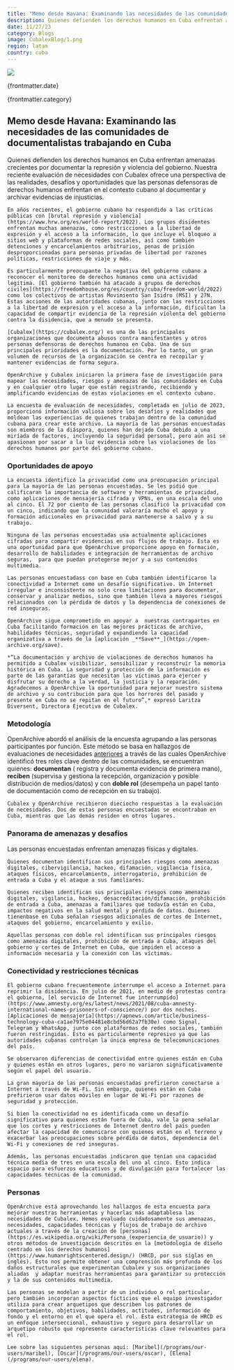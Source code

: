 ```yaml
---
title: "Memo desde Havana: Examinando las necesidades de las comunidades de documentalistas trabajando en Cuba"
description: Quienes defienden los derechos humanos en Cuba enfrentan amenazas crecientes por documentar la represión y violencia del gobierno. Nuestra reciente evaluación de necesidades con Cubalex ofrece una perspectiva de las realidades, desafíos y oportunidades que las personas defensoras de derechos humanos enfrentan en el contexto cubano al documentar y archivar evidencias de injusticias.
date: 11/27/23
category: Blogs
image: CubalexBlog/1.png
region: latam
country: cuba
---
```



<ArticleHeaderSection>

![](CubalexBlog/1.png)

{frontmatter.date}

{frontmatter.category}

## Memo desde Havana: Examinando las necesidades de las comunidades de documentalistas trabajando en Cuba

Quienes defienden los derechos humanos en Cuba enfrentan amenazas crecientes por documentar la represión y violencia del gobierno. Nuestra reciente evaluación de necesidades con Cubalex ofrece una perspectiva de las realidades, desafíos y oportunidades que las personas defensoras de derechos humanos enfrentan en el contexto cubano al documentar y archivar evidencias de injusticias.

</ArticleHeaderSection>
<ContentSection>

    En años recientes, el gobierno cubano ha respondido a las críticas públicas con [brutal represión y violencia](https://www.hrw.org/es/world-report/2022). Los grupos disidentes enfrentan muchas amenazas, como restricciones a la libertad de expresión y el acceso a la información, lo que incluye el bloqueo a sitios web y plataformas de redes sociales, así como también detenciones y encarcelamientos arbitrarios, penas de prisión desproporcionadas para personas privadas de libertad por razones políticas, restricciones de viaje y más.

    Es particularmente preocupante la negativa del gobierno cubano a reconocer el monitoreo de derechos humanos como una actividad legítima. [El gobierno también ha atacado a grupos de derechos civiles](https://freedomhouse.org/es/country/cuba/freedom-world/2022) como los colectivos de artistas Movimiento San Isidro (MSI) y 27N. Estas acciones de las autoridades cubanas, junto con las restricciones a la libertad de expresión y el acceso a la información, dificultan la capacidad de compartir evidencia de la represión violenta del gobierno contra la disidencia, que a menudo se presenta.

    [Cubalex](https://cubalex.org/) es una de las principales organizaciones que documenta abusos contra manifestantes y otros personas defensoras de derechos humanos en Cuba. Una de sus principales prioridades es la documentación. Por lo tanto, un gran volumen de recursos de la organización se centra en recopilar y mantener evidencias de forma segura.

    OpenArchive y Cubalex iniciaron la primera fase de investigación para mapear las necesidades, riesgos y amenazas de las comunidades en Cuba y en cualquier otro lugar que están registrando, recibiendo y amplificando evidencias de estas violaciones en el contexto cubano.

    La encuesta de evaluación de necesidades, completada en julio de 2023, proporcionó información valiosa sobre los desafíos y realidades que moldean las experiencias de quienes trabajan dentro de la comunidad cubana para crear este archivo. La mayoría de las personas encuestadas son miembros de la diáspora, quienes han dejado Cuba debido a una miríada de factores, incluyendo la seguridad personal, pero aún así se apasionan por sacar a la luz evidencia sobre las violaciones de los derechos humanos por parte del gobierno cubano.

### Oportunidades de apoyo

    La encuesta identificó la privacidad como una preocupación principal para la mayoría de las personas encuestadas. Se les pidió que calificaran la importancia de software y herramientas de privacidad, como aplicaciones de mensajería cifrada y VPNs, en una escala del uno al cinco. El 72 por ciento de las personas clasificó la privacidad con un cinco, indicando que la comunidad valoraría mucho el apoyo y formación adicionales en privacidad para mantenerse a salvo y a su trabajo.

    Ninguna de las personas encuestadas usa actualmente aplicaciones cifradas para compartir evidencias en sus flujos de trabajo. Esta es una oportunidad para que OpenArchive proporcione apoyo en formación, desarrollo de habilidades e integración de herramientas de archivo seguras,  para que puedan protegerse mejor y a sus contenidos multimedia. 

    Las personas encuestadass con base en Cuba también identificaron la conectividad a Internet como un desafío significativo. Un Internet irregular e inconsistente no solo crea limitaciones para documentar, conservar y analizar medios, sino que también lleva a mayores riesgos relacionados con la pérdida de datos y la dependencia de conexiones de red inseguras.

    OpenArchive sigue comprometido en apoyar a  nuestras contrapartes en Cuba facilitando formación en las mejores prácticas de archivo, habilidades técnicas, seguridad y expandiendo la capacidad organizativa a través de la [aplicación _**Save**_](https://open-archive.org/save).

    *“La documentación y archivo de violaciones de derechos humanos ha permitido a Cubalex visibilizar, sensibilizar y reconstruir la memoria histórica en Cuba. La seguridad y protección de la información es parte de las garantías que necesitan las víctimas para ejercer y disfrutar su derecho a la verdad, la justicia y la reparación. Agradecemos a OpenArchive la oportunidad para mejorar nuestro sistema de archivo y su contribución para que los horrores del pasado y presente en Cuba no se repitan en el futuro”,* expresó Laritza Diversent, Directora Ejecutiva de Cubalex.

### Metodología

   OpenArchive abordó el análisis de la encuesta agrupando a las personas participantes por función. Este método se basa en hallazgos de evaluaciones de necesidades [anteriores](https://open-archive.org/programs/our-users) a través de las cuales OpenArchive identificó tres roles clave dentro de las comunidades, se encuentran quienes: **documentan** ( registra y documenta evidencia de primera mano), **reciben** (supervisa y gestiona la recepción, organización y posible distribución de medios/datos) y con  **doble rol** (desempeña un papel tanto de documentación como de recepción en su trabajo).

    Cubalex y OpenArchive recibieron dieciocho respuestas a la evaluación de necesidades. Dos de estas personas encuestadas se encontraban en Cuba, mientras que las demás residen en otros lugares.

### Panorama de amenazas y desafíos

   Las personas encuestadas enfrentan amenazas físicas y digitales. 

    Quienes documentan identifican sus principales riesgos como amenazas digitales, cibervigilancia, hackeo, difamación, vigilancia física, ataques físicos, encarcelamiento, interrogatorio, prohibición de entrada a Cuba y el ataque a sus familiares. 

    Quienes reciben identifican sus principales riesgos como amenazas digitales, vigilancia, hackeo, desacreditación/difamación, prohibición de entrada a Cuba, amenazas a familiares que todavía están en Cuba, impactos negativos en la salud mental y pérdida de datos. Quienes tienenbase en Cuba señalan riesgos adicionales de cortes de Internet, ataques del gobierno, encarcelamiento y exilio. 

    Aquellas personas con doble rol identifican sus principales riesgos como amenazas digitales, prohibición de entrada a Cuba, ataques del gobierno y cortes de Internet en Cuba, que impiden el acceso a información necesaria y la conexión con las víctimas.

### Conectividad y restricciones técnicas

    El gobierno cubano frecuentemente interrumpe el acceso a Internet para reprimir la disidencia. En julio de 2021, en medio de protestas contra el gobierno, [el servicio de Internet fue interrumpido](https://www.amnesty.org/es/latest/news/2021/08/cuba-amnesty-international-names-prisoners-of-conscience/) por dos noches. [Aplicaciones de mensajería](https://apnews.com/article/business-technology-cuba-ca1ae7975e04481e8cbd56d62a7fb30e) como Signal, Telegram y WhatsApp, junto con plataformas de redes sociales, también fueron restringidas. Esto es particularmente represivo ya que las autoridades cubanas controlan la única empresa de telecomunicaciones del país.

    Se observaron diferencias de conectividad entre quienes están en Cuba y quienes están en otros lugares, pero no variaron significativamente según el papel del usuario.

    La gran mayoría de las personas encuestadas prefirieron conectarse a Internet a través de Wi-Fi. Sin embargo, quienes están en Cuba prefirieron usar datos móviles en lugar de Wi-Fi por razones de seguridad y protección.

    Si bien la conectividad no es identificada como un desafío significativo para quienes están fuera de Cuba, vale la pena señalar que los cortes y restricciones de Internet dentro del país pueden afectar la capacidad de comunicarse con quienes están en el terreno y exacerbar las preocupaciones sobre pérdida de datos, dependencia del Wi-Fi y conexiones de red inseguras.

    Además, las personas encuestadas indicaron que tenían una capacidad técnica media de tres en una escala del uno al cinco. Esto indica espacio para esfuerzos educativos y de divulgación para fortalecer las capacidades técnicas de la comunidad.

### Personas

    OpenArchive está aprovechando los hallazgos de esta encuesta para mejorar nuestras herramientas y hacerlas más adaptablesa las necesidades de Cubalex. Hemos evaluado cuidadosamente sus amenazas, necesidades, capacidades técnicas y flujos de trabajo de archivo actuales a través de la creación de [personas](https://es.wikipedia.org/wiki/Persona_(experiencia_de_usuario)) y otros métodos de investigación descritos en la [metodología de diseño centrado en los derechos humanos](https://www.humanrightscentered.design/) (HRCD, por sus siglas en inglés). Esto nos permite obtener una comprensión más profunda de los daños estructurales que experimentan Cubalex y sus organizaciones aliadas  y adaptar nuestras herramientas para garantizar su protección y la de sus contenidos multimedia.

    Las personas se modelan a partir de un individuo o rol particular, pero también incorporan aspectos ficticios que el equipo investigador utiliza para crear arquetipos que describen los patrones de comportamiento, objetivos, habilidades, actitudes, información de fondo y el entorno en el que opera el rol. Esta estrategia de HRCD es un enfoque interseccional, exhaustivo y seguro para desarrollar un arquetipo robusto que represente características clave relevantes para el rol.

    Lee sobre las siguientes personas aquí: [Maribel](/programs/our-users/maribel), [Oscar](/programs/our-users/oscar), [Elena](/programs/our-users/elena). 

</ContentSection>

